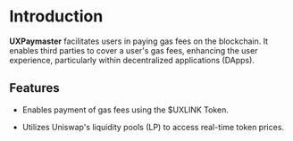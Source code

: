 # Introduction

**UXPaymaster** facilitates users in paying gas fees on the blockchain. 
It enables third parties to cover a user's gas fees, enhancing the user experience, particularly within decentralized applications (DApps).

## Features

- Enables payment of gas fees using the $UXLINK Token.

- Utilizes Uniswap's liquidity pools (LP) to access real-time token prices.
